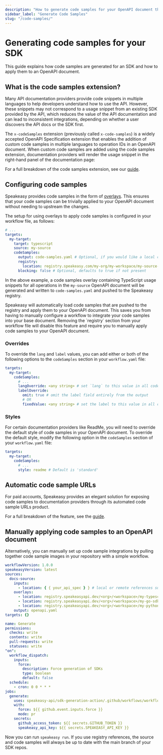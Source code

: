 ```yaml
---
description: "How to generate code samples for your OpenAPI document that match your SDK."
sidebar_label: "Generate Code Samples"
slug: "/code-samples/"
---
```


# Generating code samples for your SDK

This guide explains how code samples are generated for an SDK and how to apply them to an OpenAPI document.

## What is the code samples extension?

Many API documentation providers provide code snippets in multiple languages to help developers understand how to use the API. However, these snippets
may not correspond to a usage snippet from an existing SDK provided by the API, which reduces the value of the API documentation and can lead to inconsistent integrations, depending on whether a user discovers the API docs or the SDK first.

The `x-codeSamples` extension (previously called `x-code-samples`) is a widely accepted OpenAPI Specification extension that enables the addition of custom code samples in multiple languages to operation IDs in an OpenAPI document.
When custom code samples are added using the code samples extension, documentation providers will render the usage snippet in the right-hand panel of the documentation page:

For a full breakdown of the code samples extension, see our [guide](/guides/openapi/x-codesamples).

## Configuring code samples

Speakeasy provides code samples in the form of [overlays](/docs/prep-openapi/overlays/create-overlays#what-are-overlays). This ensures that your code samples can be trivially applied to your OpenAPI document without needing to upstream the changes.

The setup for using overlays to apply code samples is configured in your workflow file, as follows:

```yaml .speakeasy/workflow.yaml
# ...
targets:
  my-target:
    target: typescript
    source: my-source
    codeSamples:
      output: code-samples.yaml # Optional, if you would like a local copy of your code samples to be produced
      registry:
        location: registry.speakeasy.com/my-org/my-workspace/my-source-typescript-code-samples
      blocking: false # Optional, defaults to true if not present
```

In the above example, a code samples overlay containing TypeScript usage snippets for all operations in the `my-source` OpenAPI document will be
generated and written to `code-samples.yaml` and pushed to the Speakeasy registry.

<div data-callout data-title="Why use the registry?" data-variant="success">
  Speakeasy will automatically load code samples that are pushed to the registry and apply them to your OpenAPI document.
  This saves you from having to manually configure a workflow to integrate your code samples into your base document.
  Removing the `registry` section from your workflow file will disable this feature and require you to manually apply code samples to your OpenAPI document.
</div>

### Overrides

To override the `lang` and `label` values, you can add either or both of the following options to the `codeSamples` section in your `workflow.yaml` file:

```yaml
targets:
  my-target:
    codeSamples:
      # ...
      langOverride: <any string> # set `lang` to this value in all code samples
      labelOverride:
        omit: true # omit the label field entirely from the output
        # OR
        fixedValue: <any string> # set the label to this value in all code samples
```

### Styles

For certain documentation providers like ReadMe, you will need to override the default style of code samples in your OpenAPI document.
To override the default style, modify the following option in the `codeSamples` section of your `workflow.yaml` file:

```yaml
targets:
  my-target:
    codeSamples:
      # ...
      style: readme # Default is 'standard'
```

## Automatic code sample URLs

For paid accounts, Speakeasy provides an elegant solution for exposing code samples to documentation providers through its automated code sample URLs product.

For a full breakdown of the feature, see the [guide](/docs/automated-code-sample-urls).

## Manually applying code samples to an OpenAPI document

Alternatively, you can manually set up code sample integrations by pulling together code sample images in your repository with a simple workflow.

```yaml .speakeasy/workflow.yaml
workflowVersion: 1.0.0
speakeasyVersion: latest
sources:
  docs-source:
    inputs:
      - location: { { your_api_spec } } # local or remote references supported
    overlays:
      - location: registry.speakeasyapi.dev/<org>/<workspace>/my-typescript-sdk-code-samples # location of the code samples from previous step
      - location: registry.speakeasyapi.dev/<org>/<workspace>/my-go-sdk-code-samples
      - location: registry.speakeasyapi.dev/<org>/<workspace>/my-python-sdk-code-samples
    output: openapi.yaml
targets: {}
```

```yaml .github/workflows/sdk_generation.yaml
name: Generate
permissions:
  checks: write
  contents: write
  pull-requests: write
  statuses: write
"on":
  workflow_dispatch:
    inputs:
      force:
        description: Force generation of SDKs
        type: boolean
        default: false
  schedule:
    - cron: 0 0 * * *
jobs:
  generate:
    uses: speakeasy-api/sdk-generation-action/.github/workflows/workflow-executor.yaml@v15
    with:
      force: ${{ github.event.inputs.force }}
      mode: pr
    secrets:
      github_access_token: ${{ secrets.GITHUB_TOKEN }}
      speakeasy_api_key: ${{ secrets.SPEAKEASY_API_KEY }}
```

Now you can run `speakeasy run`. If you use registry references, the source and code samples will always be up to date with the main branch of your SDK repos.